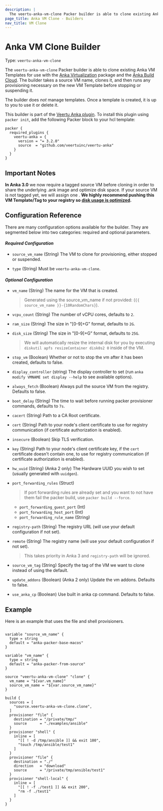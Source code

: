 ```yaml
---
description: |
  The veertu-anka-vm-clone Packer builder is able to clone existing Anka VM Templates for use with Anka Virtualization and the Anka Build Cloud. The builder takes a source VM name, clones it, and then runs any provisioning necessary on the new VM Template before stopping or suspending it.
page_title: Anka VM Clone - Builders
nav_title: VM Clone
---
```


# Anka VM Clone Builder

Type: `veertu-anka-vm-clone`

The `veertu-anka-vm-clone` Packer builder is able to clone existing Anka VM Templates for use with the [Anka Virtualization](https://veertu.com/technology/) package and the [Anka Build Cloud](https://veertu.com/anka-build/). The builder takes a source VM name, clones it, and then runs any provisioning necessary on the new VM Template before stopping or suspending it.

The builder does _not_ manage templates. Once a template is created, it is up
to you to use it or delete it.

This builder is part of the [Veertu Anka plugin](https://github.com/veertuinc/packer-plugin-veertu-anka). To install this plugin using `packer init`, add the following Packer block to your hcl template:

```hcl
packer {
  required_plugins {
    veertu-anka = {
      version = "= 3.2.0"
      source  = "github.com/veertuinc/veertu-anka"
    }
  }
}
```

## Important Notes

**In Anka 3.0** we now require a tagged source VM before cloning in order to share the underlying .ank image and optimize disk space. If your source VM is not tagged yet, we will assign one . **We highly recommend pushing this VM Template/Tag to your registry so [disk usage is optimized](https://docs.veertu.com/anka/apple/getting-started/creating-your-first-vm/#disk-optimization).**

## Configuration Reference

There are many configuration options available for the builder. They are segmented below into two categories: required and optional parameters.

#### _**Required Configuration**_

* `source_vm_name` (String) The VM to clone for provisioning, either stopped or suspended.

* `type` (String) Must be `veertu-anka-vm-clone`.

#### _**Optional Configuration**_

* `vm_name` (String) The name for the VM that is created.

  > Generated using the source_vm_name if not provided: (`{{ source_vm_name }}-{10RandomChars}`).

* `vcpu_count` (String) The number of vCPU cores, defaults to `2`.

* `ram_size` (String) The size in "[0-9]+G" format, defaults to `2G`.

* `disk_size` (String) The size in "[0-9]+G" format, defaults to `25G`.

  > We will automatically resize the internal disk for you by executing `diskutil apfs resizeContainer disk0s2 0` inside of the VM.

* `stop_vm` (Boolean) Whether or not to stop the vm after it has been created, defaults to false.

* `display_controller` (string) The display controller to set (run `anka modify VMNAME set display --help` to see available options).

* `always_fetch` (Boolean) Always pull the source VM from the registry. Defaults to false.

* `boot_delay` (String) The time to wait before running packer provisioner commands, defaults to `7s`.

* `cacert` (String) Path to a CA Root certificate.

* `cert` (String) Path to your node's client certificate to use for registry communication (if certificate authorization is enabled).

* `insecure` (Boolean) Skip TLS verification.

* `key` (String) Path to your node's client certificate key, if the `cert` certificate doesn't contain one, to use for registry communication (if certificate authorization is enabled).

* `hw_uuid` (String) (Anka 2 only) The Hardware UUID you wish to set (usually generated with `uuidgen`).

* `port_forwarding_rules` (Struct) 

  > If port forwarding rules are already set and you want to not have them fail the packer build, use `packer build --force`.
  
  * `port_forwarding_guest_port` (Int)
  * `port_forwarding_host_port` (Int)
  * `port_forwarding_rule_name` (String)

* `registry-path` (String) The registry URL (will use your default configuration if not set).

* `remote` (String) The registry name (will use your default configuration if not set).
  
  > This takes priority in Anka 3 and `registry-path` will be ignored.

* `source_vm_tag` (String) Specify the tag of the VM we want to clone instead of using the default.

* `update_addons` (Boolean) (Anka 2 only) Update the vm addons. Defaults to false.

* `use_anka_cp` (Boolean) Use built in anka cp command. Defaults to false.

## Example

Here is an example that uses the file and shell provisioners.

```hcl

variable "source_vm_name" {
  type = string
  default = "anka-packer-base-macos"
}

variable "vm_name" {
  type = string
  default = "anka-packer-from-source"
}

source "veertu-anka-vm-clone" "clone" {
  vm_name = "${var.vm_name}"
  source_vm_name = "${var.source_vm_name}"
}

build {
  sources = [
    "source.veertu-anka-vm-clone.clone",
  ]
  provisioner "file" {
    destination = "/private/tmp/"
    source      = "./examples/ansible"
  }
  provisioner "shell" {
    inline = [
      "[[ ! -d /tmp/ansible ]] && exit 100",
      "touch /tmp/ansible/test1"
    ]
  }
  provisioner "file" {
    destination = "./"
    direction   = "download"
    source      = "/private/tmp/ansible/test1"
  }
  provisioner "shell-local" {
    inline = [
      "[[ ! -f ./test1 ]] && exit 200",
      "rm -f ./test1"
    ]
  }
}

```
